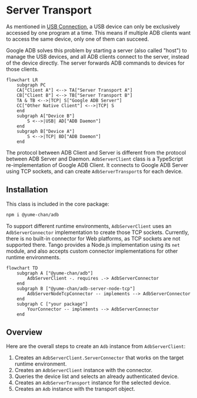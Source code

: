 # Server Transport

As mentioned in [USB Connection](../daemon/usb/index.mdx#exclusivity), a USB device can only be exclusively accessed by one program at a time. This means if multiple ADB clients want to access the same device, only one of them can succeed.

Google ADB solves this problem by starting a server (also called "host") to manage the USB devices, and all ADB clients connect to the server, instead of the device directly. The server forwards ADB commands to devices for those clients.

```mermaid
flowchart LR
    subgraph PC
    CA["Client A"] <--> TA["Server Transport A"]
    CB["Client B"] <--> TB["Server Transport B"]
    TA & TB <-->|TCP| S["Google ADB Server"]
    CC["Other Native Client"] <-->|TCP| S
    end
    subgraph A["Device B"]
        S <-->|USB| AD["ADB Daemon"]
    end
    subgraph B["Device A"]
        S <-->|TCP| BD["ADB Daemon"]
    end
```

The protocol between ADB Client and Server is different from the protocol between ADB Server and Daemon. `AdbServerClient` class is a TypeScript re-implementation of Google ADB Client. It connects to Google ADB Server using TCP sockets, and can create `AdbServerTransport`s for each device.

## Installation

This class is included in the core package:

```sh npm2yarn
npm i @yume-chan/adb
```

To support different runtime environments, `AdbServerClient` uses an `AdbServerConnector` implementation to create those TCP sockets. Currently, there is no built-in connector for Web platforms, as TCP sockets are not supported there. Tango provides a Node.js implementation using its `net` module, and also accepts custom connector implementations for other runtime environments.

```mermaid
flowchart TD
    subgraph A ["@yume-chan/adb"]
        AdbServerClient -. requires .-> AdbServerConnector
    end
    subgraph B ["@yume-chan/adb-server-node-tcp"]
        AdbServerNodeTcpConnector -- implements --> AdbServerConnector
    end
    subgraph C ["your package"]
        YourConnector -- implements --> AdbServerConnector
    end
```

## Overview

Here are the overall steps to create an `Adb` instance from `AdbServerClient`:

1. Creates an `AdbServerClient.ServerConnector` that works on the target runtime environment.
2. Creates an `AdbServerClient` instance with the connector.
3. Queries the device list and selects an already authenticated device.
4. Creates an `AdbServerTransport` instance for the selected device.
5. Creates an `Adb` instance with the transport object.
